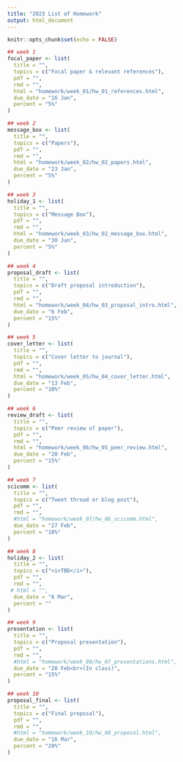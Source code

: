 ```yaml
---
title: "2023 List of Homework"
output: html_document
---
```


```r
knitr::opts_chunk$set(echo = FALSE)
```

```r
## week 1
focal_paper <- list(
  title = "",
  topics = c("Focal paper & relevant references"),
  pdf = "",
  rmd = "",
  html = "homework/week_01/hw_01_references.html",
  due_date = "16 Jan",
  percent = "5%"
)

## week 2
message_box <- list(
  title = "",
  topics = c("Papers"),
  pdf = "",
  rmd = "",
  html = "homework/week_02/hw_02_papers.html",
  due_date = "23 Jan",
  percent = "5%"
)

## week 3
holiday_1 <- list(
  title = "",
  topics = c("Message Box"),
  pdf = "",
  rmd = "",
  html = "homework/week_03/hw_02_message_box.html",
  due_date = "30 Jan",
  percent = "5%"
)

## week 4
proposal_draft <- list(
  title = "",
  topics = c("Draft proposal introduction"),
  pdf = "",
  rmd = "",
  html = "homework/week_04/hw_03_proposal_intro.html",
  due_date = "6 Feb",
  percent = "15%"
)

## week 5
cover_letter <- list(
  title = "",
  topics = c("Cover letter to journal"),
  pdf = "",
  rmd = "",
  html = "homework/week_05/hw_04_cover_letter.html",
  due_date = "13 Feb",
  percent = "10%"
)

## week 6
review_draft <- list(
  title = "",
  topics = c("Peer review of paper"),
  pdf = "",
  rmd = "",
  html = "homework/week_06/hw_05_peer_review.html",
  due_date = "20 Feb",
  percent = "15%"
)

## week 7
scicomm <- list(
  title = "",
  topics = c("Tweet thread or blog post"),
  pdf = "",
  rmd = "",
  #html = "homework/week_07/hw_06_scicomm.html",
  due_date = "27 Feb",
  percent = "10%"
)

## week 8
holiday_2 <- list(
  title = "",
  topics = c("<i>TBD</i>"),
  pdf = "",
  rmd = "",
 # html = "",
  due_date = "6 Mar",
  percent = ""
)

## week 9
presentation <- list(
  title = "",
  topics = c("Proposal presentation"),
  pdf = "",
  rmd = "",
  #html = "homework/week_09/hw_07_presentations.html",
  due_date = "28 Feb<br>(In class)",
  percent = "15%"
)

## week 10
proposal_final <- list(
  title = "",
  topics = c("Final proposal"),
  pdf = "",
  rmd = "",
  #html = "homework/week_10/hw_08_proposal.html",
  due_date = "16 Mar",
  percent = "20%"
)
```

